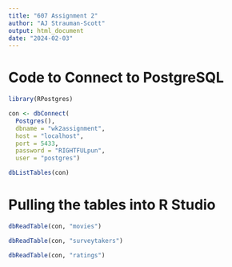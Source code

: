 ```yaml
---
title: "607 Assignment 2"
author: "AJ Strauman-Scott"
output: html_document
date: "2024-02-03"
---
```

# Code to Connect to PostgreSQL
```r
library(RPostgres)

con <- dbConnect(
  Postgres(),
  dbname = "wk2assignment",
  host = "localhost",
  port = 5433,
  password = "RIGHTFULpun",
  user = "postgres")

dbListTables(con)
```

# Pulling the tables into R Studio
```r
dbReadTable(con, "movies")
```

```r
dbReadTable(con, "surveytakers")
```

```r
dbReadTable(con, "ratings")
```